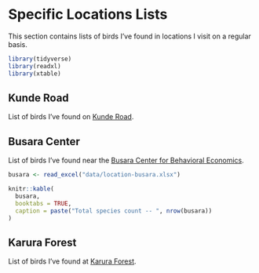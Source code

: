 # Specific Locations Lists

This section contains lists of birds I've found in locations I visit on a regular basis.

```r
library(tidyverse)
library(readxl)
library(xtable)

```



## Kunde Road

List of birds I've found on [Kunde Road](https://goo.gl/maps/23BTYjYjdHU2).


## Busara Center

List of birds I've found near the [Busara Center for Behavioral Economics](https://goo.gl/maps/8Q9ox5Rp9342). 

```r
busara <- read_excel("data/location-busara.xlsx")

knitr::kable(
  busara,
  booktabs = TRUE,
  caption = paste("Total species count -- ", nrow(busara)) 
)

```




## Karura Forest

List of birds I've found at [Karura Forest](https://goo.gl/maps/W9WMnP5UPS62). 
